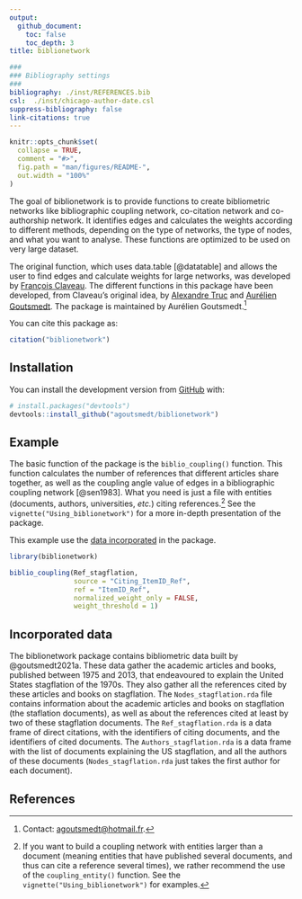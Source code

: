 ```yaml
---
output: 
  github_document:
    toc: false
    toc_depth: 3
title: biblionetwork

###
### Bibliography settings
###
bibliography: ./inst/REFERENCES.bib
csl:  ./inst/chicago-author-date.csl
suppress-bibliography: false
link-citations: true
---
```


<!-- README.md is generated from README.Rmd. Please edit that file -->

```r
knitr::opts_chunk$set(
  collapse = TRUE,
  comment = "#>",
  fig.path = "man/figures/README-",
  out.width = "100%"
)

```


<!-- badges: start -->
<!-- badges: end -->

The goal of biblionetwork is to provide functions to create bibliometric networks like bibliographic coupling network, co-citation network and co-authorship network. It identifies edges and calculates the weights according to different methods, depending on the type of networks, the type of nodes, and what you want to analyse. These functions are optimized to be used on very large dataset.

The original function, which uses data.table [@datatable] and allows the user to find edges and calculate weights for large networks, was developed by [François Claveau](https://www.usherbrooke.ca/philosophie/nous-joindre/personnel-enseignant/claveau-francois/). The different functions in this package have been developed, from Claveau's original idea, by [Alexandre Truc](https://sites.google.com/view/alexandre-truc/home-and-contact) and [Aurélien Goutsmedt](https://aurelien-goutsmedt.com/). The package is maintained by Aurélien Goutsmedt.^[Contact: [agoutsmedt@hotmail.fr](agoutsmedt@hotmail.fr).]

You can cite this package as:
```r
citation("biblionetwork")
```


## Installation

You can install the development version from [GitHub](https://github.com/) with:

``` r
# install.packages("devtools")
devtools::install_github("agoutsmedt/biblionetwork")
```

## Example

The basic function of the package is the `biblio_coupling()` function. This function calculates the number of references that different articles share together, as well as the coupling angle value of edges in a bibliographic coupling network [@sen1983]. What you need is just a file with entities (documents, authors, universities, _etc._) citing references.^[If you want to build a coupling network with entities larger than a document (meaning entities that have published several documents, and thus can cite a reference several times), we rather recommend the use of the `coupling_entity()` function. See the `vignette("Using_biblionetwork")` for examples.] See the `vignette("Using_biblionetwork")` for a more in-depth presentation of the package. 

This example use the [data incorporated][Incorporated data] in the package.

```r
library(biblionetwork)

biblio_coupling(Ref_stagflation, 
                source = "Citing_ItemID_Ref", 
                ref = "ItemID_Ref", 
                normalized_weight_only = FALSE, 
                weight_threshold = 1)

```


## Incorporated data

The biblionetwork package contains bibliometric data built by @goutsmedt2021a. These data gather the academic articles and books, published between 1975 and 2013, that endeavoured to explain the United States stagflation of the 1970s. They also gather all the references cited by these articles and books on stagflation. The `Nodes_stagflation.rda` file contains information about the academic articles and books on stagflation (the staflation documents), as well as about the references cited at least by two of these stagflation documents. The `Ref_stagflation.rda` is a data frame of direct citations, with the identifiers of citing documents, and the identifiers of cited documents. The `Authors_stagflation.rda` is a data frame with the list of documents explaining the US stagflation, and all the authors of these documents (`Nodes_stagflation.rda` just takes the first author for each document).

## References
